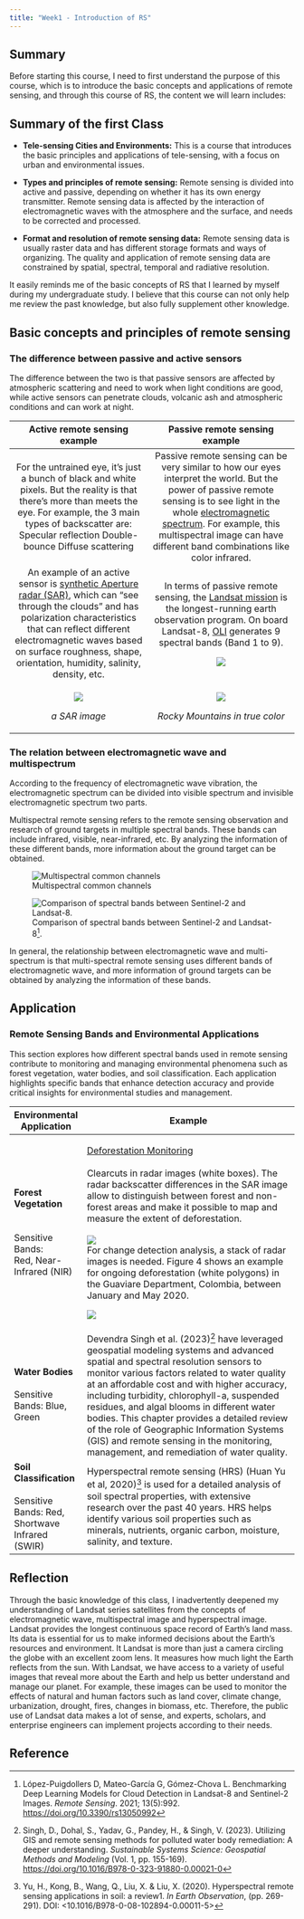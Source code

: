 ```yaml
---
title: "Week1 - Introduction of RS"
---
```


## Summary

Before starting this course, I need to first understand the purpose of this course, which is to introduce the basic concepts and applications of remote sensing, and through this course of RS, the content we will learn includes:

::: callout-tip
## **Summary of the first Class**

-   **Tele-sensing Cities and Environments:** This is a course that introduces the basic principles and applications of tele-sensing, with a focus on urban and environmental issues.

-   **Types and principles of remote sensing:** Remote sensing is divided into active and passive, depending on whether it has its own energy transmitter. Remote sensing data is affected by the interaction of electromagnetic waves with the atmosphere and the surface, and needs to be corrected and processed.

-   **Format and resolution of remote sensing data:** Remote sensing data is usually raster data and has different storage formats and ways of organizing. The quality and application of remote sensing data are constrained by spatial, spectral, temporal and radiative resolution.
:::

It easily reminds me of the basic concepts of RS that I learned by myself during my undergraduate study. I believe that this course can not only help me review the past knowledge, but also fully supplement other knowledge.

## Basic concepts and principles of remote sensing

### The difference between passive and active sensors

The difference between the two is that passive sensors are affected by atmospheric scattering and need to work when light conditions are good, while active sensors can penetrate clouds, volcanic ash and atmospheric conditions and can work at night.

+-----------------------------------------------------------------------------------------------------------------------------------------------------------------------------------------------------------------------------------------------------------------------------------------------------------------------------------------------------------+----------------------------------------------------------------------------------------------------------------------------------------------------------------------------------------------------------------------------------------------------------------------------------------------------------------------------------------------------------------------------+
| Active remote sensing example                                                                                                                                                                                                                                                                                                                             | Passive remote sensing example                                                                                                                                                                                                                                                                                                                                             |
+:=========================================================================================================================================================================================================================================================================================================================================================:+:==========================================================================================================================================================================================================================================================================================================================================================================:+
| For the untrained eye, it’s just a bunch of black and white pixels. But the reality is that there’s more than meets the eye. For example, the 3 main types of backscatter are: Specular reflection Double-bounce Diffuse scattering                                                                                                                       | Passive remote sensing can be very similar to how our eyes interpret the world. But the power of passive remote sensing is to see light in the whole [electromagnetic spectrum](https://gisgeography.com/multispectral-vs-hyperspectral-imagery-explained/){style="blue"}. For example, this multispectral image can have different band combinations like color infrared. |
+-----------------------------------------------------------------------------------------------------------------------------------------------------------------------------------------------------------------------------------------------------------------------------------------------------------------------------------------------------------+----------------------------------------------------------------------------------------------------------------------------------------------------------------------------------------------------------------------------------------------------------------------------------------------------------------------------------------------------------------------------+
| An example of an active sensor is [synthetic Aperture radar (SAR)](https://gisgeography.com/synthetic-aperture-radar-examples/){style="blue"}, which can "see through the clouds" and has polarization characteristics that can reflect different electromagnetic waves based on surface roughness, shape, orientation, humidity, salinity, density, etc. | In terms of passive remote sensing, the [Landsat mission](http://landsat.gsfc.nasa.gov/) is the longest-running earth observation program. On board Landsat-8, [OLI](https://landsat.gsfc.nasa.gov/satellites/landsat-8/spacecraft-instruments/operational-land-imager/){.illustration style="blue"} generates 9 spectral bands (Band 1 to 9).                             |
|                                                                                                                                                                                                                                                                                                                                                           |                                                                                                                                                                                                                                                                                                                                                                            |
|                                                                                                                                                                                                                                                                                                                                                           | ![](images/clipboard-2255416882.png)                                                                                                                                                                                                                                                                                                                                       |
+-----------------------------------------------------------------------------------------------------------------------------------------------------------------------------------------------------------------------------------------------------------------------------------------------------------------------------------------------------------+----------------------------------------------------------------------------------------------------------------------------------------------------------------------------------------------------------------------------------------------------------------------------------------------------------------------------------------------------------------------------+
| ![](images/clipboard-3788896385.png)                                                                                                                                                                                                                                                                                                                      | *![](images/clipboard-3968367586.png)*                                                                                                                                                                                                                                                                                                                                     |
|                                                                                                                                                                                                                                                                                                                                                           |                                                                                                                                                                                                                                                                                                                                                                            |
| *a SAR image*                                                                                                                                                                                                                                                                                                                                             | *Rocky Mountains in true color*                                                                                                                                                                                                                                                                                                                                            |
+-----------------------------------------------------------------------------------------------------------------------------------------------------------------------------------------------------------------------------------------------------------------------------------------------------------------------------------------------------------+----------------------------------------------------------------------------------------------------------------------------------------------------------------------------------------------------------------------------------------------------------------------------------------------------------------------------------------------------------------------------+

### The relation between electromagnetic wave and multispectrum

According to the frequency of electromagnetic wave vibration, the electromagnetic spectrum can be divided into visible spectrum and invisible electromagnetic spectrum two parts.

Multispectral remote sensing refers to the remote sensing observation and research of ground targets in multiple spectral bands. These bands can include infrared, visible, near-infrared, etc. By analyzing the information of these different bands, more information about the ground target can be obtained.

![Multispectral common channels](images/clipboard-1755175584.png)

![Comparison of spectral bands between Sentinel-2 and Landsat-8[^intro-1].](images/remotesensing-13-00992-g003.webp)

[^intro-1]: López-Puigdollers D, Mateo-García G, Gómez-Chova L. Benchmarking Deep Learning Models for Cloud Detection in Landsat-8 and Sentinel-2 Images. *Remote Sensing*. 2021; 13(5):992. <https://doi.org/10.3390/rs13050992>

[^intro-2]: López-Puigdollers D, Mateo-García G, Gómez-Chova L. Benchmarking Deep Learning Models for Cloud Detection in Landsat-8 and Sentinel-2 Images. *Remote Sensing*. 2021; 13(5):992. <https://doi.org/10.3390/rs13050992>

In general, the relationship between electromagnetic wave and multi-spectrum is that multi-spectral remote sensing uses different bands of electromagnetic wave, and more information of ground targets can be obtained by analyzing the information of these bands.

## Application

### Remote Sensing Bands and Environmental Applications

This section explores how different spectral bands used in remote sensing contribute to monitoring and managing environmental phenomena such as forest vegetation, water bodies, and soil classification. Each application highlights specific bands that enhance detection accuracy and provide critical insights for environmental studies and management.

+-------------------------------------------------+--------------------------------------------------------------------------------------------------------------------------------------------------------------------------------------------------------------------------------------------------------------------------------------------------------------------------------------------------------------------------------------------------------------------------------------------------------------------------------------------------------------------------------+
| Environmental Application                       | Example                                                                                                                                                                                                                                                                                                                                                                                                                                                                                                                        |
+=================================================+================================================================================================================================================================================================================================================================================================================================================================================================================================================================================================================================+
| **Forest Vegetation**\                          | [Deforestation Monitoring](https://www.iceye.com/blog/deforestation-and-forest-degradation-monitoring-with-sar-satellite-imagery#:~:text=SAR%20satellite%20imagery%20is%20a%20valuable%20and%20important,a%20reliable%20source%20of%20information%20for%20monitoring%20activities.)\                                                                                                                                                                                                                                           |
| \                                               | \                                                                                                                                                                                                                                                                                                                                                                                                                                                                                                                              |
| \                                               | Clearcuts in radar images (white boxes). The radar backscatter differences in the SAR image allow to distinguish between forest and non-forest areas and make it possible to map and measure the extent of deforestation.\                                                                                                                                                                                                                                                                                                     |
| Sensitive Bands:\                               | \                                                                                                                                                                                                                                                                                                                                                                                                                                                                                                                              |
| Red, Near-Infrared (NIR)                        | ![](images/clipboard-2079341.png)\                                                                                                                                                                                                                                                                                                                                                                                                                                                                                             |
|                                                 | For change detection analysis, a stack of radar images is needed. Figure 4 shows an example for ongoing deforestation (white polygons) in the Guaviare Department, Colombia, between January and May 2020.                                                                                                                                                                                                                                                                                                                     |
|                                                 |                                                                                                                                                                                                                                                                                                                                                                                                                                                                                                                                |
|                                                 | ![](images/clipboard-2262673544.png)                                                                                                                                                                                                                                                                                                                                                                                                                                                                                           |
+-------------------------------------------------+--------------------------------------------------------------------------------------------------------------------------------------------------------------------------------------------------------------------------------------------------------------------------------------------------------------------------------------------------------------------------------------------------------------------------------------------------------------------------------------------------------------------------------+
| **Water Bodies**\                               | Devendra Singh et al. (2023)[^intro-3] have leveraged geospatial modeling systems and advanced spatial and spectral resolution sensors to monitor various factors related to water quality at an affordable cost and with higher accuracy, including turbidity, chlorophyll-a, suspended residues, and algal blooms in different water bodies. This chapter provides a detailed review of the role of Geographic Information Systems (GIS) and remote sensing in the monitoring, management, and remediation of water quality. |
| \                                               |                                                                                                                                                                                                                                                                                                                                                                                                                                                                                                                                |
| Sensitive Bands: Blue, Green                    |                                                                                                                                                                                                                                                                                                                                                                                                                                                                                                                                |
+-------------------------------------------------+--------------------------------------------------------------------------------------------------------------------------------------------------------------------------------------------------------------------------------------------------------------------------------------------------------------------------------------------------------------------------------------------------------------------------------------------------------------------------------------------------------------------------------+
| **Soil Classification**\                        | Hyperspectral remote sensing (HRS) (Huan Yu et al, 2020)[^intro-4] is used for a detailed analysis of soil spectral properties, with extensive research over the past 40 years. HRS helps identify various soil properties such as minerals, nutrients, organic carbon, moisture, salinity, and texture.                                                                                                                                                                                                                       |
| \                                               |                                                                                                                                                                                                                                                                                                                                                                                                                                                                                                                                |
| Sensitive Bands: Red, Shortwave Infrared (SWIR) |                                                                                                                                                                                                                                                                                                                                                                                                                                                                                                                                |
+-------------------------------------------------+--------------------------------------------------------------------------------------------------------------------------------------------------------------------------------------------------------------------------------------------------------------------------------------------------------------------------------------------------------------------------------------------------------------------------------------------------------------------------------------------------------------------------------+

[^intro-3]: Singh, D., Dohal, S., Yadav, G., Pandey, H., & Singh, V. (2023). Utilizing GIS and remote sensing methods for polluted water body remediation: A deeper understanding. *Sustainable Systems Science: Geospatial Methods and Modeling* (Vol. 1, pp. 155-169). <https://doi.org/10.1016/B978-0-323-91880-0.00021-0>

[^intro-4]: Yu, H., Kong, B., Wang, Q., Liu, X. & Liu, X. (2020). Hyperspectral remote sensing applications in soil: a review1. *In Earth Observation*, (pp. 269-291). DOI: \<10.1016/B978-0-08-102894-0.00011-5\>

## Reflection

Through the basic knowledge of this class, I inadvertently deepened my understanding of Landsat series satellites from the concepts of electromagnetic wave, multispectral image and hyperspectral image. Landsat provides the longest continuous space record of Earth’s land mass. Its data is essential for us to make informed decisions about the Earth’s resources and environment. It Landsat is more than just a camera circling the globe with an excellent zoom lens. It measures how much light the Earth reflects from the sun. With Landsat, we have access to a variety of useful images that reveal more about the Earth and help us better understand and manage our planet. For example, these images can be used to monitor the effects of natural and human factors such as land cover, climate change, urbanization, drought, fires, changes in biomass, etc. Therefore, the public use of Landsat data makes a lot of sense, and experts, scholars, and enterprise engineers can implement projects according to their needs.

## Reference
